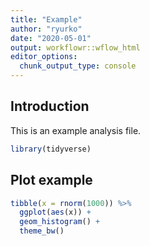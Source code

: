 ```yaml
---
title: "Example"
author: "ryurko"
date: "2020-05-01"
output: workflowr::wflow_html
editor_options:
  chunk_output_type: console
---
```


## Introduction

This is an example analysis file.

```r
library(tidyverse)
```

## Plot example

```r
tibble(x = rnorm(1000)) %>%
  ggplot(aes(x)) +
  geom_histogram() +
  theme_bw()
```





